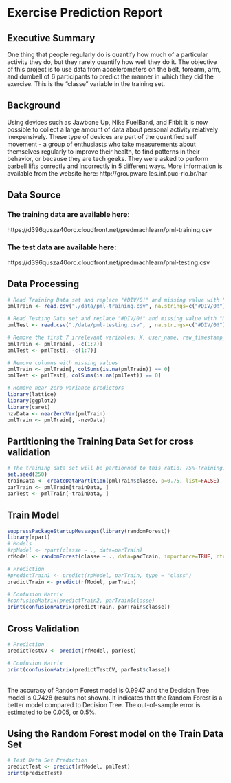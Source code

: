 
# Exercise Prediction Report

## Executive Summary
One thing that people regularly do is quantify how much of a particular activity they do, but they rarely quantify how well they do it. The objective of this project is to use data from accelerometers on the belt, forearm, arm, and dumbell of 6 participants to predict the manner in which they did the exercise. This is the "classe" variable in the training set. 

## Background
Using devices such as Jawbone Up, Nike FuelBand, and Fitbit it is now possible to collect a large amount 
of data about personal activity relatively inexpensively. These type of devices are part of the quantified 
self movement - a group of enthusiasts who take measurements about themselves regularly to improve their 
health, to find patterns in their behavior, or because they are tech geeks. They were asked to perform 
barbell lifts correctly and incorrectly in 5 different ways. 
More information is available from the website here: http://groupware.les.inf.puc-rio.br/har 


## Data Source
### The training data are available here:
https://d396qusza40orc.cloudfront.net/predmachlearn/pml-training.csv

### The test data are available here:
https://d396qusza40orc.cloudfront.net/predmachlearn/pml-testing.csv

## Data Processing
```r
# Read Training Data set and replace "#DIV/0!" and missing value with "NA"
pmlTrain <- read.csv("./data/pml-training.csv", na.strings=c("#DIV/0!"))
```

```r
# Read Testing Data set and replace "#DIV/0!" and missing value with "NA"
pmlTest <- read.csv("./data/pml-testing.csv", , na.strings=c("#DIV/0!"))
```

```r
# Remove the first 7 irrelevant variables: X, user_name, raw_timestamp_part_1, raw_timestamp_part_,2 cvtd_timestamp, new_window, and  num_window
pmlTrain <- pmlTrain[, -c(1:7)]
pmlTest <- pmlTest[, -c(1:7)]
```


```r
# Remove columns with missing values
pmlTrain <- pmlTrain[, colSums(is.na(pmlTrain)) == 0]
pmlTest <- pmlTest[, colSums(is.na(pmlTest)) == 0]
```

```r
# Remove near zero variance predictors
library(lattice)
library(ggplot2)
library(caret)
nzvData <- nearZeroVar(pmlTrain)
pmlTrain <- pmlTrain[, -nzvData]
```

## Partitioning the Training Data Set for cross validation
```r
# The training data set will be partionned to this ratio: 75%-Training, 25%-Test
set.seed(250)
trainData <- createDataPartition(pmlTrain$classe, p=0.75, list=FALSE)
parTrain <- pmlTrain[trainData, ]
parTest <- pmlTrain[-trainData, ]
```


## Train Model
```r
suppressPackageStartupMessages(library(randomForest))
library(rpart)
# Models
#rpModel <- rpart(classe ~ ., data=parTrain)
rfModel <- randomForest(classe ~ ., data=parTrain, importance=TRUE, ntrees=10)
```

```r
# Prediction
#predictTrain1 <- predict(rpModel, parTrain, type = "class")
predictTrain <- predict(rfModel, parTrain)
```

```r
# Confusion Matrix
#confusionMatrix(predictTrain2, parTrain$classe)
print(confusionMatrix(predictTrain, parTrain$classe))
```

## Cross Validation
```r
# Prediction
predictTestCV <- predict(rfModel, parTest)
```

```r
# Confusion Matrix
print(confusionMatrix(predictTestCV, parTest$classe))
```

<br/>
The accuracy of Random Forest model is 0.9947 and the Decision Tree model is 0.7428 (results not shown).
It indicates that the Random Forest is a better model compared to Decision Tree. 
The out-of-sample error is estimated to be 0.005, or 0.5%.
 

## Using the Random Forest model on the Train Data Set
```r
# Test Data Set Prediction
predictTest <- predict(rfModel, pmlTest)
print(predictTest)
```
